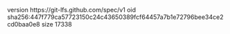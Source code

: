 version https://git-lfs.github.com/spec/v1
oid sha256:447f779ca57723150c24c43650389fcf64457a7b1e72796bee34ce2cd0baa0e8
size 17338
